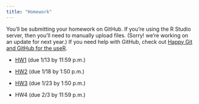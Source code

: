 ```yaml
---
title: "Homework"
---
```


You'll be submitting your homework on GitHub. If you're using the R Studio server, then you'll need to manually upload files. (Sorry! we're working on an update for next year.) If you need help with GitHub, check out [Happy Git and GitHub for the useR](http://happygitwithr.com/).

* [HW1](https://classroom.github.com/assignment-invitations/3571a1c98f9b2bf395457bdcb3422ebe) (due 1/13 by 11:59 p.m.)

* [HW2](https://classroom.github.com/assignment-invitations/0bbf3e623eaac955261f62dd0e5e77ae) (due 1/18 by 1:50 p.m.)

* [HW3](https://classroom.github.com/assignment-invitations/c1940c617b40c3090ae55efc920f6ba7) (due 1/23 by 1:50 p.m.)

* HW4 (due 2/3 by 11:59 p.m.)